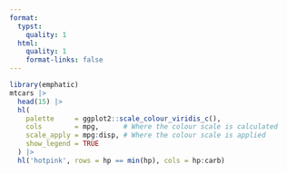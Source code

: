 ```yaml
---
format:
  typst:
    quality: 1
  html:
    quality: 1
    format-links: false
---
```

```r
library(emphatic)
mtcars |>
  head(15) |>
  hl(
    palette     = ggplot2::scale_colour_viridis_c(),
    cols        = mpg,      # Where the colour scale is calculated
    scale_apply = mpg:disp, # Where the colour scale is applied
    show_legend = TRUE
  ) |>
  hl('hotpink', rows = hp == min(hp), cols = hp:carb)
```
